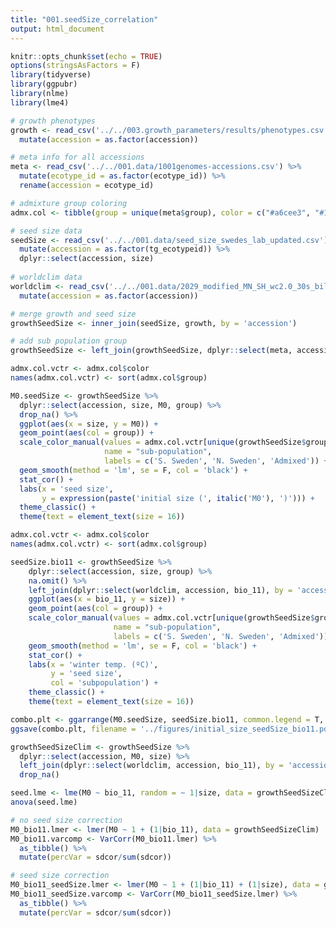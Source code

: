 ```yaml
---
title: "001.seedSize_correlation"
output: html_document
---
```


```r
knitr::opts_chunk$set(echo = TRUE)
options(stringsAsFactors = F)
library(tidyverse)
library(ggpubr)
library(nlme)
library(lme4)
```

```r
# growth phenotypes
growth <- read_csv('../../003.growth_parameters/results/phenotypes.csv') %>%
  mutate(accession = as.factor(accession))

# meta info for all accessions
meta <- read_csv('../../001.data/1001genomes-accessions.csv') %>%
  mutate(ecotype_id = as.factor(ecotype_id)) %>%
  rename(accession = ecotype_id)

# admixture group coloring
admx.col <- tibble(group = unique(meta$group), color = c("#a6cee3", "#1f78b4", "#b2df8a", "#33a02c", "#fb9a99", "#e31a1c", "#fdbf6f", "#ff7f00", "#cab2d6", "#6a3d9a"))

# seed size data
seedSize <- read_csv('../../001.data/seed_size_swedes_lab_updated.csv') %>%
  mutate(accession = as.factor(tg_ecotypeid)) %>%
  dplyr::select(accession, size)
  
# worldclim data
worldclim <- read_csv('../../001.data/2029_modified_MN_SH_wc2.0_30s_bilinear.csv') %>%
  mutate(accession = as.factor(accession))
```

```r
# merge growth and seed size
growthSeedSize <- inner_join(seedSize, growth, by = 'accession')

# add sub population group
growthSeedSize <- left_join(growthSeedSize, dplyr::select(meta, accession,  group), by = 'accession')
```

```r
admx.col.vctr <- admx.col$color
names(admx.col.vctr) <- sort(admx.col$group)

M0.seedSize <- growthSeedSize %>%
  dplyr::select(accession, size, M0, group) %>%
  drop_na() %>%
  ggplot(aes(x = size, y = M0)) +
  geom_point(aes(col = group)) +
  scale_color_manual(values = admx.col.vctr[unique(growthSeedSize$group)],
                     name = "sub-population",
                     labels = c('S. Sweden', 'N. Sweden', 'Admixed')) +
  geom_smooth(method = 'lm', se = F, col = 'black') +
  stat_cor() +
  labs(x = 'seed size',
       y = expression(paste('initial size (', italic('M0'), ')'))) +
  theme_classic() +
  theme(text = element_text(size = 16))
```

```r
admx.col.vctr <- admx.col$color
names(admx.col.vctr) <- sort(admx.col$group)

seedSize.bio11 <- growthSeedSize %>%
    dplyr::select(accession, size, group) %>%
    na.omit() %>%
    left_join(dplyr::select(worldclim, accession, bio_11), by = 'accession') %>%
    ggplot(aes(x = bio_11, y = size)) +
    geom_point(aes(col = group)) +
    scale_color_manual(values = admx.col.vctr[unique(growthSeedSize$group)],
                       name = "sub-population",
                       labels = c('S. Sweden', 'N. Sweden', 'Admixed')) +
    geom_smooth(method = 'lm', se = F, col = 'black') +
    stat_cor() +
    labs(x = 'winter temp. (ºC)',
         y = 'seed size',
         col = 'subpopulation') +
    theme_classic() +
    theme(text = element_text(size = 16))
```

```r
combo.plt <- ggarrange(M0.seedSize, seedSize.bio11, common.legend = T, legend = 'bottom', labels = 'AUTO')
ggsave(combo.plt, filename = '../figures/initial_size_seedSize_bio11.pdf', width = 10.5)
```

```r
growthSeedSizeClim <- growthSeedSize %>%
  dplyr::select(accession, M0, size) %>%
  left_join(dplyr::select(worldclim, accession, bio_11), by = 'accession') %>%
  drop_na()

seed.lme <- lme(M0 ~ bio_11, random = ~ 1|size, data = growthSeedSizeClim)
anova(seed.lme)
```

```r
# no seed size correction
M0_bio11.lmer <- lmer(M0 ~ 1 + (1|bio_11), data = growthSeedSizeClim)
M0_bio11.varcomp <- VarCorr(M0_bio11.lmer) %>%
  as_tibble() %>%
  mutate(percVar = sdcor/sum(sdcor))

# seed size correction
M0_bio11_seedSize.lmer <- lmer(M0 ~ 1 + (1|bio_11) + (1|size), data = growthSeedSizeClim)
M0_bio11_seedSize.varcomp <- VarCorr(M0_bio11_seedSize.lmer) %>%
  as_tibble() %>%
  mutate(percVar = sdcor/sum(sdcor))

```



